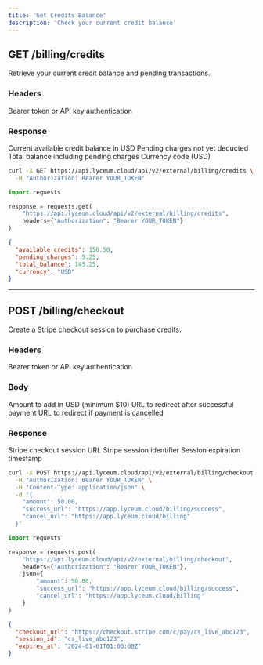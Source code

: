 ```yaml
---
title: 'Get Credits Balance'
description: 'Check your current credit balance'
---
```


## GET /billing/credits

Retrieve your current credit balance and pending transactions.

### Headers

<ParamField header="Authorization" type="string" required>
  Bearer token or API key authentication
</ParamField>

### Response

<ResponseField name="available_credits" type="number">
  Current available credit balance in USD
</ResponseField>

<ResponseField name="pending_charges" type="number">
  Pending charges not yet deducted
</ResponseField>

<ResponseField name="total_balance" type="number">
  Total balance including pending charges
</ResponseField>

<ResponseField name="currency" type="string">
  Currency code (USD)
</ResponseField>

<RequestExample>

```bash cURL
curl -X GET https://api.lyceum.cloud/api/v2/external/billing/credits \
  -H "Authorization: Bearer YOUR_TOKEN"
```

```python Python
import requests

response = requests.get(
    "https://api.lyceum.cloud/api/v2/external/billing/credits",
    headers={"Authorization": "Bearer YOUR_TOKEN"}
)
```

</RequestExample>

<ResponseExample>

```json 200
{
  "available_credits": 150.50,
  "pending_charges": 5.25,
  "total_balance": 145.25,
  "currency": "USD"
}
```

</ResponseExample>

---

## POST /billing/checkout

Create a Stripe checkout session to purchase credits.

### Headers

<ParamField header="Authorization" type="string" required>
  Bearer token or API key authentication
</ParamField>

### Body

<ParamField body="amount" type="number" required>
  Amount to add in USD (minimum $10)
</ParamField>

<ParamField body="success_url" type="string">
  URL to redirect after successful payment
</ParamField>

<ParamField body="cancel_url" type="string">
  URL to redirect if payment is cancelled
</ParamField>

### Response

<ResponseField name="checkout_url" type="string">
  Stripe checkout session URL
</ResponseField>

<ResponseField name="session_id" type="string">
  Stripe session identifier
</ResponseField>

<ResponseField name="expires_at" type="string">
  Session expiration timestamp
</ResponseField>

<RequestExample>

```bash cURL
curl -X POST https://api.lyceum.cloud/api/v2/external/billing/checkout \
  -H "Authorization: Bearer YOUR_TOKEN" \
  -H "Content-Type: application/json" \
  -d '{
    "amount": 50.00,
    "success_url": "https://app.lyceum.cloud/billing/success",
    "cancel_url": "https://app.lyceum.cloud/billing"
  }'
```

```python Python
import requests

response = requests.post(
    "https://api.lyceum.cloud/api/v2/external/billing/checkout",
    headers={"Authorization": "Bearer YOUR_TOKEN"},
    json={
        "amount": 50.00,
        "success_url": "https://app.lyceum.cloud/billing/success",
        "cancel_url": "https://app.lyceum.cloud/billing"
    }
)
```

</RequestExample>

<ResponseExample>

```json 200
{
  "checkout_url": "https://checkout.stripe.com/c/pay/cs_live_abc123",
  "session_id": "cs_live_abc123",
  "expires_at": "2024-01-01T01:00:00Z"
}
```

</ResponseExample>